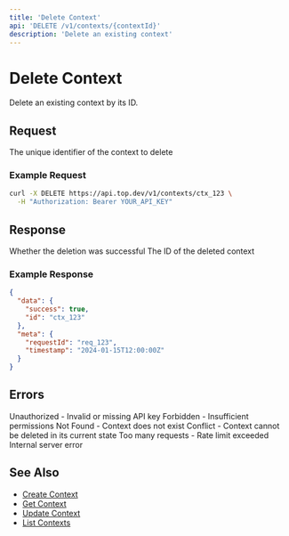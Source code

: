 ```yaml
---
title: 'Delete Context'
api: 'DELETE /v1/contexts/{contextId}'
description: 'Delete an existing context'
---
```


# Delete Context

Delete an existing context by its ID.

## Request

<ParamField path="contextId" type="string" required>
  The unique identifier of the context to delete
</ParamField>

### Example Request

```bash
curl -X DELETE https://api.top.dev/v1/contexts/ctx_123 \
  -H "Authorization: Bearer YOUR_API_KEY"
```

## Response

<ResponseField name="success" type="boolean">
  Whether the deletion was successful
</ResponseField>

<ResponseField name="id" type="string">
  The ID of the deleted context
</ResponseField>

### Example Response

```json
{
  "data": {
    "success": true,
    "id": "ctx_123"
  },
  "meta": {
    "requestId": "req_123",
    "timestamp": "2024-01-15T12:00:00Z"
  }
}
```

## Errors

<ResponseField name="401" type="object">
  Unauthorized - Invalid or missing API key
</ResponseField>

<ResponseField name="403" type="object">
  Forbidden - Insufficient permissions
</ResponseField>

<ResponseField name="404" type="object">
  Not Found - Context does not exist
</ResponseField>

<ResponseField name="409" type="object">
  Conflict - Context cannot be deleted in its current state
</ResponseField>

<ResponseField name="429" type="object">
  Too many requests - Rate limit exceeded
</ResponseField>

<ResponseField name="500" type="object">
  Internal server error
</ResponseField>

## See Also

- [Create Context](/api-reference/contexts/create)
- [Get Context](/api-reference/contexts/get)
- [Update Context](/api-reference/contexts/update)
- [List Contexts](/api-reference/contexts/list) 